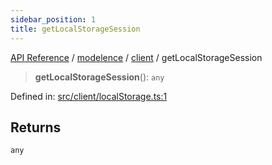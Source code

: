 ```yaml
---
sidebar_position: 1
title: getLocalStorageSession
---
```


[API Reference](/api-reference/modelence/client/functions/../../../index) / [modelence](/api-reference/modelence/client/functions/../../index) / [client](/api-reference/modelence/client/functions/../index) / getLocalStorageSession

> **getLocalStorageSession**(): `any`

Defined in: [src/client/localStorage.ts:1](https://github.com/modelence/modelence/blob/b76bfde8ca036f6681de1ab2886a5a8ccf43aff5/packages/modelence/src/client/localStorage.ts#L1)

## Returns

`any`
